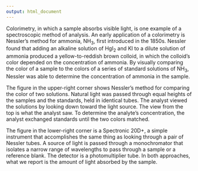 ```yaml
---
output: html_document
---
```

<!--introduction-->

Colorimetry, in which a sample absorbs visible light, is one example of a spectroscopic method of analysis. An early application of a colorimetry is Nessler’s method for ammonia, NH~3~, first introduced in the 1850s. Nessler found that adding an alkaline solution of HgI~2~ and KI to a dilute solution of ammonia produced a yellow-to-reddish brown colloid, in which the colloid’s color depended on the concentration of ammonia. By visually comparing the color of a sample to the colors of a series of standard solutions of NH~3~, Nessler was able to determine the concentration of ammonia in the sample.

The figure in the upper-right corner shows Nessler’s method for comparing the color of two solutions. Natural light was passed through equal heights of the samples and the standards, held in identical tubes. The analyst viewed the solutions by looking down toward the light source. The view from the top is what the analyst saw. To determine the analyte’s concentration, the analyst exchanged standards until the two colors matched.

The figure in the lower-right corner is a Spectronic 20D+, a simple instrument that accomplishes the same thing as looking through a pair of Nessler tubes. A source of light is passed through a monochromator that isolates a narrow range of wavelengths to pass through a sample or a reference blank. The detector is a photomultiplier tube. In both approaches, what we report is the amount of light absorbed by the sample. 
